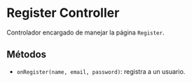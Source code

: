 

<Meta title="Controller/Register Controller" component={RegisterController} />

# Register Controller

Controlador encargado de manejar la página `Register`.

## Métodos
- `onRegister(name, email, password)`: registra a un usuario.
